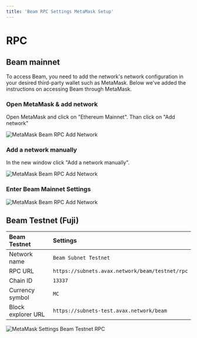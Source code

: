 ```yaml
---
title: 'Beam RPC Settings MetaMask Setup'
---
```



# RPC

## Beam mainnet

<Callout type="info">
  To access Beam, you need to add the network's network configuration in your desired third-party wallet such as MetaMask. Below we've added the instructions on accessing Beam through MetaMask.
</Callout>

<Steps>
 
### Open MetaMask & add network

Open MetaMask and click on "Ethereum Mainnet". Than click on "Add network"
 
![MetaMask Beam RPC Add Network](/metamask1.png)

 
### Add a network manually
 
In the new window click "Add a network manually".

![MetaMask Beam RPC Add Network](/metamask2.png)

### Enter Beam Mainnet Settings

![MetaMask Beam RPC Add Network](/metamask3.png)
 
</Steps>


## Beam Testnet (Fuji) 



| Beam Testnet   | Settings |
| :----- | :---- |
| Network name    |  `Beam Subnet Testnet`   |
| RPC URL | `https://subnets.avax.network/beam/testnet/rpc`  |
| Chain ID | `13337`  |
| Currency symbol | `MC`  |
| Block explorer URL| `https://subnets-test.avax.network/beam`  |

![MetaMask Settings Beam Testnet RPC](/metamask-beam-testnet.png)


